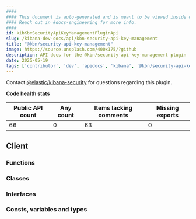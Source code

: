 ```yaml
---
####
#### This document is auto-generated and is meant to be viewed inside our experimental, new docs system.
#### Reach out in #docs-engineering for more info.
####
id: kibKbnSecurityApiKeyManagementPluginApi
slug: /kibana-dev-docs/api/kbn-security-api-key-management
title: "@kbn/security-api-key-management"
image: https://source.unsplash.com/400x175/?github
description: API docs for the @kbn/security-api-key-management plugin
date: 2025-05-19
tags: ['contributor', 'dev', 'apidocs', 'kibana', '@kbn/security-api-key-management']
---
```




Contact [@elastic/kibana-security](https://github.com/orgs/elastic/teams/kibana-security) for questions regarding this plugin.

**Code health stats**

| Public API count  | Any count | Items lacking comments | Missing exports |
|-------------------|-----------|------------------------|-----------------|
| 66 | 0 | 63 | 0 |

## Client

### Functions
<DocDefinitionList data={kbnSecurityApiKeyManagementObj.client.functions}/>

### Classes
<DocDefinitionList data={kbnSecurityApiKeyManagementObj.client.classes}/>

### Interfaces
<DocDefinitionList data={kbnSecurityApiKeyManagementObj.client.interfaces}/>

### Consts, variables and types
<DocDefinitionList data={kbnSecurityApiKeyManagementObj.client.misc}/>


